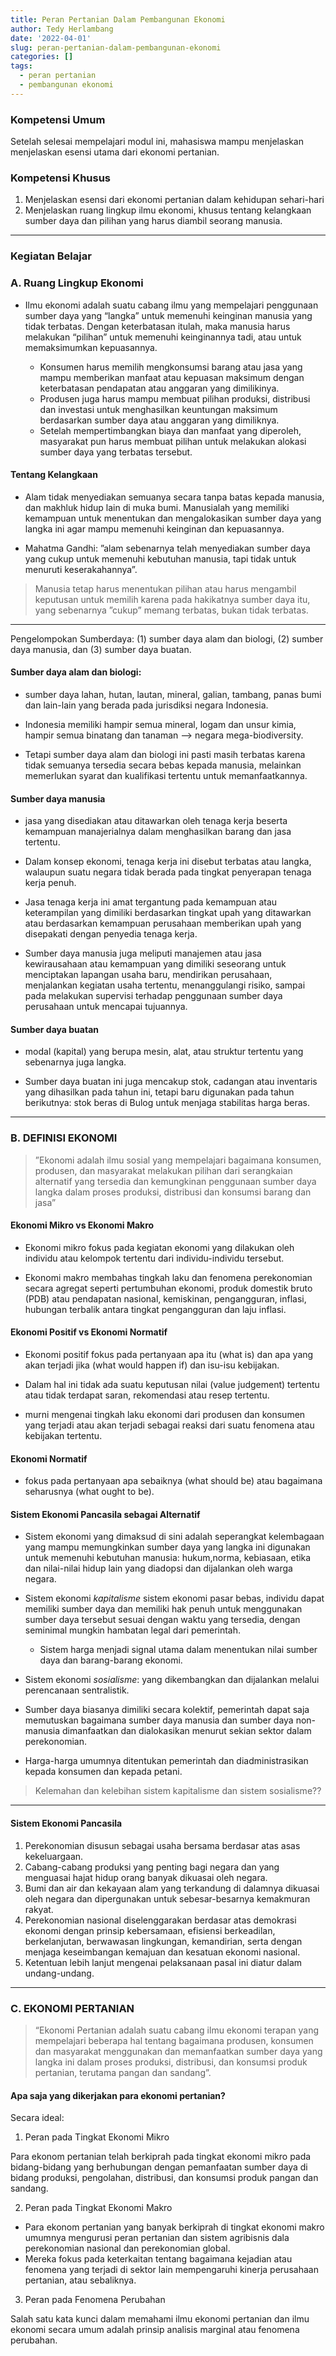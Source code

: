 ```yaml
---
title: Peran Pertanian Dalam Pembangunan Ekonomi
author: Tedy Herlambang
date: '2022-04-01'
slug: peran-pertanian-dalam-pembangunan-ekonomi
categories: []
tags:
  - peran pertanian
  - pembangunan ekonomi
---
```


### Kompetensi Umum

Setelah selesai mempelajari modul ini, mahasiswa mampu menjelaskan menjelaskan
esensi utama dari ekonomi pertanian.
 
### Kompetensi Khusus

1. Menjelaskan esensi dari ekonomi pertanian dalam kehidupan sehari-hari
2. Menjelaskan ruang lingkup ilmu ekonomi, khusus tentang kelangkaan sumber daya dan pilihan yang harus diambil seorang manusia.

---

### Kegiatan Belajar

### A. Ruang Lingkup Ekonomi

- Ilmu ekonomi adalah suatu cabang ilmu yang mempelajari penggunaan sumber daya yang "langka" untuk memenuhi keinginan manusia yang tidak terbatas. Dengan keterbatasan itulah, maka manusia harus melakukan "pilihan" untuk memenuhi keinginannya tadi, atau untuk memaksimumkan kepuasannya.

  - Konsumen harus memilih mengkonsumsi barang atau jasa yang mampu memberikan manfaat atau kepuasan maksimum dengan keterbatasan pendapatan atau anggaran yang dimilikinya.
  - Produsen juga harus mampu membuat pilihan produksi, distribusi dan investasi untuk menghasilkan keuntungan maksimum berdasarkan sumber daya atau anggaran yang dimiliknya.
  - Setelah mempertimbangkan biaya dan manfaat yang diperoleh, masyarakat pun harus membuat pilihan untuk melakukan alokasi sumber daya yang terbatas tersebut.
  
#### Tentang Kelangkaan

- Alam tidak menyediakan semuanya secara tanpa batas kepada manusia, dan makhluk hidup lain di muka bumi. Manusialah yang memiliki kemampuan untuk menentukan dan mengalokasikan sumber daya yang langka ini agar mampu memenuhi keinginan dan kepuasannya. 

- Mahatma Gandhi: ”alam sebenarnya telah menyediakan sumber daya yang cukup untuk memenuhi kebutuhan manusia, tapi tidak untuk menuruti keserakahannya”.

> Manusia tetap harus menentukan pilihan atau harus mengambil keputusan untuk
memilih karena pada hakikatnya sumber daya itu, yang sebenarnya ”cukup” memang terbatas, bukan tidak terbatas.

---

Pengelompokan Sumberdaya: (1) sumber daya alam dan biologi, (2) sumber daya manusia, dan (3) sumber daya buatan.

#### Sumber daya alam dan biologi:

- sumber daya lahan, hutan, lautan, mineral, galian, tambang, panas bumi dan lain-lain yang berada pada jurisdiksi negara Indonesia. 

- Indonesia memiliki hampir semua mineral, logam dan unsur kimia, hampir semua binatang dan tanaman --> negara mega-biodiversity. 
- Tetapi sumber daya alam dan biologi ini pasti masih terbatas karena tidak semuanya tersedia secara bebas kepada manusia, melainkan memerlukan syarat dan kualifikasi tertentu untuk memanfaatkannya.

#### Sumber daya manusia

- jasa yang disediakan atau ditawarkan oleh tenaga kerja beserta kemampuan manajerialnya dalam menghasilkan barang dan jasa tertentu. 

- Dalam konsep ekonomi, tenaga kerja ini disebut terbatas atau langka, walaupun suatu negara tidak berada pada tingkat penyerapan tenaga kerja penuh. 

- Jasa tenaga kerja ini amat tergantung pada kemampuan atau keterampilan yang dimiliki berdasarkan tingkat upah yang ditawarkan atau berdasarkan kemampuan perusahaan memberikan upah yang disepakati dengan penyedia tenaga kerja. 

- Sumber daya manusia juga meliputi manajemen atau jasa kewirausahaan atau kemampuan yang dimiliki seseorang untuk menciptakan lapangan usaha baru, mendirikan perusahaan, menjalankan kegiatan usaha tertentu, menanggulangi risiko, sampai pada melakukan supervisi terhadap penggunaan sumber daya perusahaan untuk mencapai tujuannya.

#### Sumber daya buatan

- modal (kapital) yang berupa mesin, alat, atau struktur tertentu yang sebenarnya juga langka. 

- Sumber daya buatan ini juga mencakup stok, cadangan atau inventaris yang dihasilkan pada tahun ini, tetapi baru digunakan pada tahun berikutnya: stok beras di Bulog untuk
menjaga stabilitas harga beras.

---

### B. DEFINISI EKONOMI

> ”Ekonomi adalah ilmu sosial yang mempelajari bagaimana konsumen,
produsen, dan masyarakat melakukan pilihan dari serangkaian alternatif
yang tersedia dan kemungkinan penggunaan sumber daya langka dalam
proses produksi, distribusi dan konsumsi barang dan jasa”

#### Ekonomi Mikro vs Ekonomi Makro

- Ekonomi mikro fokus pada kegiatan ekonomi yang dilakukan oleh individu atau kelompok tertentu dari individu-individu tersebut.

- Ekonomi makro membahas tingkah laku dan fenomena perekonomian secara agregat seperti
pertumbuhan ekonomi, produk domestik bruto (PDB) atau pendapatan nasional, kemiskinan, pengangguran, inflasi, hubungan terbalik antara tingkat pengangguran dan laju inflasi.

#### Ekonomi Positif vs Ekonomi Normatif

- Ekonomi positif fokus pada pertanyaan apa itu (what is) dan apa yang akan terjadi jika (what would happen if) dan isu-isu kebijakan.

- Dalam hal ini tidak ada suatu keputusan nilai (value judgement) tertentu atau
tidak terdapat saran, rekomendasi atau resep tertentu. 

- murni mengenai tingkah laku ekonomi dari produsen dan konsumen yang terjadi
atau akan terjadi sebagai reaksi dari suatu fenomena atau kebijakan tertentu.

#### Ekonomi Normatif 

- fokus pada pertanyaan apa sebaiknya (what should be) atau bagaimana seharusnya (what ought to be).

#### Sistem Ekonomi Pancasila sebagai Alternatif

- Sistem ekonomi yang dimaksud di sini adalah seperangkat kelembagaan yang mampu memungkinkan sumber daya yang langka ini digunakan untuk memenuhi kebutuhan manusia: hukum,norma, kebiasaan, etika dan nilai-nilai hidup lain yang diadopsi dan dijalankan oleh warga negara. 

- Sistem ekonomi *kapitalisme* sistem ekonomi pasar bebas, individu dapat memiliki sumber daya dan memiliki hak penuh untuk menggunakan sumber daya tersebut sesuai dengan waktu yang tersedia, dengan seminimal mungkin hambatan legal dari pemerintah.
  
  - Sistem harga menjadi signal utama dalam menentukan nilai sumber daya dan barang-barang ekonomi.

- Sistem ekonomi *sosialisme*: yang dikembangkan dan dijalankan melalui perencanaan
sentralistik. 

- Sumber daya biasanya dimiliki secara kolektif, pemerintah dapat saja memutuskan bagaimana sumber daya manusia dan sumber daya non-manusia dimanfaatkan dan dialokasikan menurut sekian sektor dalam perekonomian. 

- Harga-harga umumnya ditentukan pemerintah dan diadministrasikan kepada konsumen dan kepada petani.

> Kelemahan dan kelebihan sistem kapitalisme dan sistem sosialisme??

---

#### Sistem Ekonomi Pancasila

1. Perekonomian disusun sebagai usaha bersama berdasar atas asas kekeluargaan.
2. Cabang-cabang produksi yang penting bagi negara dan yang menguasai hajat hidup orang banyak dikuasai oleh negara.
3. Bumi dan air dan kekayaan alam yang terkandung di dalamnya dikuasai oleh negara dan dipergunakan untuk sebesar-besarnya kemakmuran rakyat.
4. Perekonomian nasional diselenggarakan berdasar atas demokrasi ekonomi dengan prinsip kebersamaan, efisiensi berkeadilan, berkelanjutan, berwawasan lingkungan, kemandirian, serta dengan menjaga keseimbangan kemajuan dan kesatuan ekonomi nasional.
5. Ketentuan lebih lanjut mengenai pelaksanaan pasal ini diatur dalam undang-undang.

---

### C. EKONOMI PERTANIAN

> “Ekonomi Pertanian adalah suatu cabang ilmu ekonomi terapan yang mempelajari beberapa hal tentang bagaimana produsen, konsumen dan masyarakat menggunakan dan memanfaatkan sumber daya yang langka ini dalam proses produksi, distribusi, dan konsumsi produk pertanian, terutama pangan dan sandang”.

#### Apa saja yang dikerjakan para ekonomi pertanian?

Secara ideal:

1. Peran pada Tingkat Ekonomi Mikro

Para ekonom pertanian telah berkiprah pada tingkat ekonomi mikro pada bidang-bidang yang berhubungan dengan pemanfaatan sumber daya di bidang produksi, pengolahan, distribusi, dan konsumsi produk pangan dan sandang.

2. Peran pada Tingkat Ekonomi Makro

- Para ekonom pertanian yang banyak berkiprah di tingkat ekonomi makro umumnya mengurusi peran pertanian dan sistem agribisnis dala perekonomian nasional dan perekonomian global. 
- Mereka fokus pada keterkaitan tentang bagaimana kejadian atau fenomena yang terjadi di sektor lain mempengaruhi kinerja perusahaan pertanian, atau sebaliknya. 

3. Peran pada Fenomena Perubahan

Salah satu kata kunci dalam memahami ilmu ekonomi pertanian dan ilmu ekonomi secara umum adalah prinsip analisis marginal atau fenomena perubahan.


<!-- AddToAny BEGIN -->
<div class="a2a_kit a2a_kit_size_16 a2a_default_style"; data-a2a-url="https://bangtedy.github.io/etan" data-a2a-title="Peran Pertanian Dalam Pembangunan Ekonomi">
<a class="a2a_button_whatsapp"></a>
<a class="a2a_button_telegram"></a>
<a class="a2a_button_facebook"></a>
<a class="a2a_button_twitter"></a>
</div>
<script async src="https://static.addtoany.com/menu/page.js"></script>
<!-- AddToAny END -->